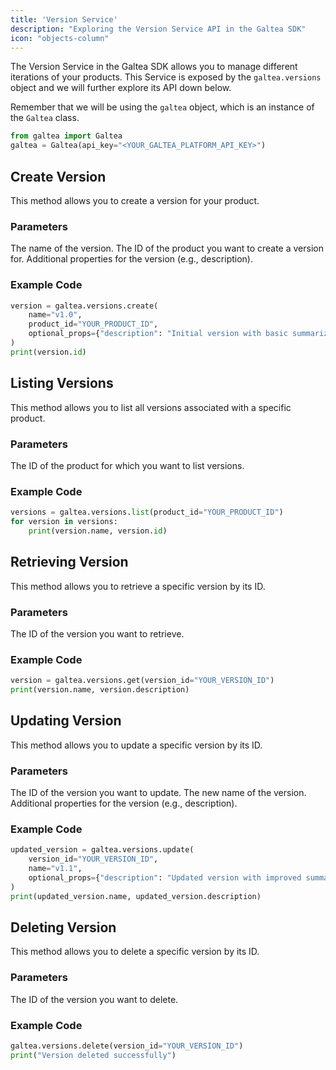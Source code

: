 ```yaml
---
title: 'Version Service'
description: "Exploring the Version Service API in the Galtea SDK"
icon: "objects-column"
---
```


The Version Service in the Galtea SDK allows you to manage different iterations of your products.
This Service is exposed by the `galtea.versions` object and we will further explore its API down below.

Remember that we will be using the `galtea` object, which is an instance of the `Galtea` class.
```python
from galtea import Galtea
galtea = Galtea(api_key="<YOUR_GALTEA_PLATFORM_API_KEY>")
```

## Create Version

This method allows you to create a version for your product.

### Parameters

<ResponseField name="name" type="string" required>
  The name of the version.
</ResponseField>

<ResponseField name="product_id" type="string" required>
  The ID of the product you want to create a version for.
</ResponseField>

<ResponseField name="optional_props" type="object">
  Additional properties for the version (e.g., description).
</ResponseField>

### Example Code

```python
version = galtea.versions.create(
    name="v1.0",
    product_id="YOUR_PRODUCT_ID",
    optional_props={"description": "Initial version with basic summarization capabilities"}
)
print(version.id)
```

## Listing Versions

This method allows you to list all versions associated with a specific product.

### Parameters

<ResponseField name="product_id" type="string" required>
  The ID of the product for which you want to list versions.
</ResponseField>

### Example Code

```python
versions = galtea.versions.list(product_id="YOUR_PRODUCT_ID")
for version in versions:
    print(version.name, version.id)
```

## Retrieving Version

This method allows you to retrieve a specific version by its ID.

### Parameters

<ResponseField name="version_id" type="string" required>
  The ID of the version you want to retrieve.
</ResponseField>

### Example Code

```python
version = galtea.versions.get(version_id="YOUR_VERSION_ID")
print(version.name, version.description)
```

## Updating Version

This method allows you to update a specific version by its ID.

### Parameters

<ResponseField name="version_id" type="string" required>
  The ID of the version you want to update.
</ResponseField>

<ResponseField name="name" type="string">
  The new name of the version.
</ResponseField>

<ResponseField name="optional_props" type="object">
  Additional properties for the version (e.g., description).
</ResponseField>

### Example Code

```python
updated_version = galtea.versions.update(
    version_id="YOUR_VERSION_ID",
    name="v1.1",
    optional_props={"description": "Updated version with improved summarization"}
)
print(updated_version.name, updated_version.description)
```

## Deleting Version

This method allows you to delete a specific version by its ID.

### Parameters

<ResponseField name="version_id" type="string" required>
  The ID of the version you want to delete.
</ResponseField>

### Example Code

```python
galtea.versions.delete(version_id="YOUR_VERSION_ID")
print("Version deleted successfully")
```

